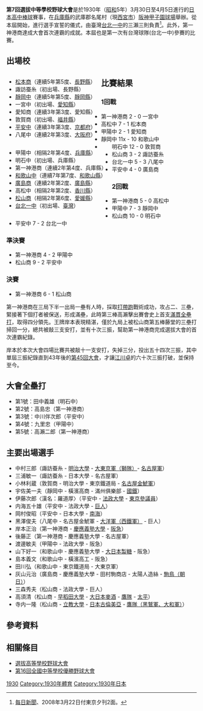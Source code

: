 {{Infobox 甲子園
| year = 1930
| date = 3月30日 - 4月5日
| 出場校 = 16
|參加校數= 
| 優勝校 = {{Tsl|ja|神戸市立神港高等学校|神戶市立神港高等學校|神戶市立第一神港商業學校}}<br />（[[兵庫縣|兵庫縣]]、連續2年第2次獲得優勝）
| 比賽場數 = 15
| 開幕式主持人 = 
| 入場進行曲 = 「[[我們的戰友們|我們的戰友們]]」
| 日本國歌獨唱 =
| 入場前導 = 
| 選手宣誓 = 三瀨三則（臺灣[[臺北州立臺北第一中學校|台北一中]]）
| 開球式 = 本山彥一（大阪每日新聞社社長）
| 閉幕式主持人 = 
| 總觀眾人數 = 
| 單日最高觀眾人數 = 
| 大會全壘打 = 5
| 春夏 = 春
| 上屆大會 = 第6回選拔中等學校野球大會
| 上一年度 = 1929
| 下屆大會 = 第8回選拔中等學校野球大會
| 下一年度 = 1931
}}
'''第7回選拔中等學校野球大會'''是於1930年（[[昭和|昭和]]5年）3月30日至4月5日進行的[[日本高中棒球|日本高中棒球]]賽事，在[[兵庫縣|兵庫縣]]的武庫郡名尾村（現[[西宮市|西宮市]]）[[阪神甲子園球場|阪神甲子園球場]]舉辦。從本屆開始，進行選手宣誓的儀式，由臺灣[[臺北州立臺北第一中學校|台北一中]]的三瀨三則負責<ref>[[每日新聞|每日新聞]]、2008年3月22日付東京夕刊2面。</ref>。此外，第一神港商達成大會首次連霸的成就。本屆也是第一次有台灣球隊(台北一中)參賽的比賽。

== 出場校 ==
<div style="float: left; vertical-align: top; white-space: nowrap; margin-right: 1em;">
* [[松商學園高等學校|松本商]]（連續5年第5度、[[長野縣|長野縣]]）
* 諏訪蚕糸（初出場、長野縣）
* [[靜岡縣立靜岡高等學校|靜岡中]]（連續5年第5度、[[靜岡縣|靜岡縣]]）
* 一宮中（初出場、[[愛知縣|愛知縣]]）
* 愛知商（連續3年第3度、愛知縣）
* 敦賀商（初出場、[[福井縣|福井縣]]）
* [[龍谷大學附屬平安中學校及高等學校|平安中]]（連續3年第3度、[[京都府|京都府]]）
* 八尾中（連續2年第3度、[[大阪府|大阪府]]）
</div><div style="float: left; vertical-align: top; white-space: nowrap; margin-right: 1em;">
* 甲陽中（相隔2年第4度、[[兵庫縣|兵庫縣]]）
* 明石中（初出場、兵庫縣）
* 第一神港商（連續2年第4度、兵庫縣）
* [[和歌山縣立桐蔭中學校及高等學校|和歌山中]]（連續7年第7度、[[和歌山縣|和歌山縣]]）
* [[廣島縣立廣島商業高等學校|廣島商]]（連續2年第2度、[[廣島縣|廣島縣]]）
* 高松中（相隔2年第2度、[[香川縣|香川縣]]）
* [[愛媛縣立松山商業高等學校|松山商]]（相隔2年第6度、[[愛媛縣|愛媛縣]]）
* [[臺北州立臺北第一中學校|台北一中]]（初出場、[[臺灣|臺灣]]）
</div>{{Clear|left}}

== 比賽結果 ==
{{16TeamBracket-NoSeeds
|RD1=1回戰
|RD2=半準決賽
|RD3=準決賽
|RD4=決賽
|group1=
|group2=
|group3=
|subgroup1=
|subgroup2=
|subgroup3=
|subgroup4=
|team-width=

|RD1-team01='''第一神港商'''
|RD1-score01='''2'''
|RD1-team02=一宮中
|RD1-score02=0

|RD1-team03='''高松中'''
|RD1-score03='''7'''
|RD1-team04=松本商
|RD1-score04=1

|RD1-team05=愛知商
|RD1-score05=1
|RD1-team06='''甲陽中'''
|RD1-score06='''2'''

|RD1-team07=和歌山中
|RD1-score07=10
|RD1-team08='''靜岡中'''
|RD1-score08='''11x'''

|RD1-team09=敦賀商
|RD1-score09=0
|RD1-team10='''明石中'''
|RD1-score10='''12'''

|RD1-team11=諏訪蚕糸
|RD1-score11=2
|RD1-team12='''松山商'''
|RD1-score12='''3'''

|RD1-team13='''[[臺北州立臺北第一中學校|台北一中]]'''
|RD1-score13='''5'''
|RD1-team14=八尾中
|RD1-score14=3

|RD1-team15=廣島商
|RD1-score15=0
|RD1-team16='''平安中'''
|RD1-score16='''4'''

|RD2-team01='''第一神港商'''
|RD2-score01='''5'''
|RD2-team02=高松中
|RD2-score02=0

|RD2-team03='''甲陽中'''
|RD2-score03='''7'''
|RD2-team04=靜岡中
|RD2-score04=3

|RD2-team05=明石中
|RD2-score05=0
|RD2-team06='''松山商'''
|RD2-score06='''10'''

|RD2-team07=[[臺北州立臺北第一中學校|台北一中]]
|RD2-score07=2
|RD2-team08='''平安中'''
|RD2-score08='''7'''

|RD3-team01='''第一神港商'''
|RD3-score01='''4'''
|RD3-team02=甲陽中
|RD3-score02=2

|RD3-team03='''松山商'''
|RD3-score03='''9'''
|RD3-team04=平安中
|RD3-score04=2

|RD4-team01='''第一神港商'''
|RD4-score01='''6'''
|RD4-team02=松山商
|RD4-score02=1
}}

=== 1回戰 ===
* 第一神港商 2 - 0 一宮中
* 高松中 7 - 1 松本商
* 甲陽中 2 - 1 愛知商
* 靜岡中 11x - 10 和歌山中
* 明石中 12 - 0 敦賀商
* 松山商 3 - 2 諏訪蚕糸
* 台北一中 5 - 3 八尾中
* 平安中 4 - 0 廣島商

=== 2回戰 ===
* 第一神港商 5 - 0 高松中
* 甲陽中 7 - 3 靜岡中
* 松山商 10 - 0 明石中
* 平安中 7 - 2 台北一中

=== 準決賽 ===
* 第一神港商 4 - 2 甲陽中
* 松山商 9 - 2 平安中

=== 決賽 ===
* 第一神港商 6 - 1 松山商

{{Linescore
|Road=松山商|RoadAbr=松
|Home=第一神港商|HomeAbr=神
|RSP=矢野 - 藤堂
|HSP=岸本 - 高島
|R1=0|R2=0|R3=0|R4=0|R5=0|R6=0|R7=0|R8=0|R9=1|RR=1|RH=3|RE=0
|H1=0|H2=0|H3=4|H4=0|H5=1|H6=0|H7=0|H8=1|H9=X|HR=6|HH=6|HE=2
}}
第一神港商在三局下半一出局一壘有人時，採取[[打帶跑|打帶跑]]戰術成功，攻占二、三壘，緊接著下個打者被保送，形成滿壘，此時第三棒高瀨擊出賽會史上首支[[滿貫全壘打|滿貫全壘打]]，取得四分領先。王牌岸本表現精湛，僅於九局上被松山商第五棒藤堂的三壘打掃回一分，總共被敲三支安打，並有十次三振，幫助第一神港商完成選拔大會的首次連霸紀錄。

岸本於本次大會四場比賽共被敲十一支安打，失掉三分，投出五十四次三振，其中單屆三振紀錄直到43年後的[[第45回選拔高等學校野球大會|第45回大會]]，才讓[[江川卓|江川卓]]的六十次三振打破，並保持至今。

== 大會全壘打 ==
* 第1號：田中義雄（明石中）
* 第2號：高島忠（第一神港商）
* 第3號：中川伴次郎（平安中）
* 第4號：九里忠（甲陽中）
* 第5號：高瀨二郎（第一神港商）

== 主要出場選手 ==
* 中村三郎（諏訪蚕糸 - [[明治大學|明治大學]] - [[松竹駒鳥|大東京軍（獅隊）]]- [[中日龍|名古屋軍]]）
* 三浦敏一（諏訪蚕糸 - 日本大學 - 名古屋軍）
* 小林利蔵（敦賀商 - 明治大學 - 東京鐵道局 - [[名古屋金鯱軍|名古屋金鯱軍]]）
* 宇佐美一夫（靜岡中 - 橫濱高商 - 滿州俱樂部 - [[東京養樂多燕子|國鐵]]）
* 伊藤次郎〈漢名：羅道厚〉（平安中 - [[法政大學|法政大學]] - [[翼軍|東京參議員]]）
* 内海五十雄（平安中 - 法政大學 - [[讀賣巨人|巨人]]）
* 岡村俊昭（平安中 - 日本大學 - [[福岡軟體銀行鷹|南海]]）
* 黑澤俊夫（八尾中 - 名古屋金鯱軍 - [[西鐵軍|大洋軍（西鐵軍）]] - 巨人）
* 岸本正治（第一神港商 - [[慶應義塾大學|慶應義塾大學]] - [[歐力士野牛|阪急]]）
* 後藤正（第一神港商 - 慶應義塾大學 - 名古屋軍）
* 渡邊敏夫（甲陽中 - 法政大學 - 阪急）
* 山下好一（和歌山中 - 慶應義塾大學 - [[大日本製糖|大日本製糖]] - 阪急）
* 島本義文（和歌山中 - 橫濱高工 - 阪急）
* 田川弘（和歌山中 - 東京鐵道局 - 大東京軍）
* 灰山元治（廣島商 - 慶應義塾大學 - 田村駒商店 - 太陽人造絲 - [[松竹駒鳥|駒鳥（朝日）]]）
* 三森秀夫（松山商 - 法政大學 - 巨人）
* 高須清（松山商 - [[早稻田大學|早稻田大學]] - [[大日本麥酒|大日本麥酒]] - [[大和軍|鷹隊]] - [[松竹駒鳥|太平]]）
* 寺内一隆（松山商 - [[立教大學|立教大學]] - [[日本古倫美亞|日本古倫美亞]] - [[大和軍|鷹隊（黑鷲軍、大和軍）]]）

== 參考資料 ==
{{reflist}}

== 相關條目 ==
* [[選拔高等學校野球大會|選拔高等學校野球大會]]
* [[第16回全國中等學校優勝野球大會|第16回全國中等學校優勝野球大會]]

{{選拔高等學校棒球大會}}

{{DEFAULTSORT:Dainanakaisenbatsuchūtōgakkōyakyūtaikai}}
[[Category:選拔高等學校野球大會|1930]]
[[Category:1930年體育|Category:1930年體育]]
[[Category:1930年日本|Category:1930年日本]]